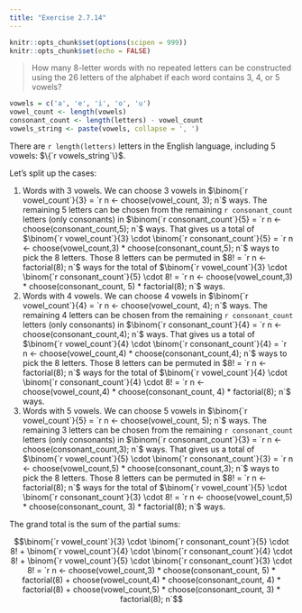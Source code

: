 ```yaml
---
title: "Exercise 2.7.14"
---
```


```r
knitr::opts_chunk$set(options(scipen = 999))
knitr::opts_chunk$set(echo = FALSE)
```

> How many 8-letter words with no repeated letters can be constructed using the 26 letters of the alphabet if each word contains 3, 4, or 5 vowels?

```r
vowels = c('a', 'e', 'i', 'o', 'u')
vowel_count <- length(vowels)
consonant_count <- length(letters) - vowel_count
vowels_string <- paste(vowels, collapse = ', ')
```

There are `r length(letters)` letters in the English language, including 5 vowels: $\{`r vowels_string`\}$.

Let's split up the cases:

1. Words with 3 vowels. We can choose 3 vowels in $\binom{`r vowel_count`}{3} = `r n <- choose(vowel_count, 3); n`$ ways. The remaining 5 letters can be chosen from the remaining `r consonant_count` letters (only consonants) in $\binom{`r consonant_count`}{5} = `r n <- choose(consonant_count,5); n`$ ways. That gives us a total of $\binom{`r vowel_count`}{3} \cdot \binom{`r consonant_count`}{5} = `r n <- choose(vowel_count,3) * choose(consonant_count,5); n`$ ways to pick the 8 letters. Those 8 letters can be permuted in $8! = `r n <- factorial(8); n`$ ways for the total of $\binom{`r vowel_count`}{3} \cdot \binom{`r consonant_count`}{5} \cdot 8! = `r n <- choose(vowel_count,3) * choose(consonant_count, 5) * factorial(8); n`$ ways.
1. Words with 4 vowels. We can choose 4 vowels in $\binom{`r vowel_count`}{4} = `r n <- choose(vowel_count, 4); n`$ ways. The remaining 4 letters can be chosen from the remaining `r consonant_count` letters (only consonants) in $\binom{`r consonant_count`}{4} = `r n <- choose(consonant_count,4); n`$ ways. That gives us a total of $\binom{`r vowel_count`}{4} \cdot \binom{`r consonant_count`}{4} = `r n <- choose(vowel_count,4) * choose(consonant_count,4); n`$ ways to pick the 8 letters. Those 8 letters can be permuted in $8! = `r n <- factorial(8); n`$ ways for the total of $\binom{`r vowel_count`}{4} \cdot \binom{`r consonant_count`}{4} \cdot 8! = `r n <- choose(vowel_count,4) * choose(consonant_count, 4) * factorial(8); n`$ ways.
1. Words with 5 vowels. We can choose 5 vowels in $\binom{`r vowel_count`}{5} = `r n <- choose(vowel_count, 5); n`$ ways. The remaining 3 letters can be chosen from the remaining `r consonant_count` letters (only consonants) in $\binom{`r consonant_count`}{3} = `r n <- choose(consonant_count,3); n`$ ways. That gives us a total of $\binom{`r vowel_count`}{5} \cdot \binom{`r consonant_count`}{3} = `r n <- choose(vowel_count,5) * choose(consonant_count,3); n`$ ways to pick the 8 letters. Those 8 letters can be permuted in $8! = `r n <- factorial(8); n`$ ways for the total of $\binom{`r vowel_count`}{5} \cdot \binom{`r consonant_count`}{3} \cdot 8! = `r n <- choose(vowel_count,5) * choose(consonant_count, 3) * factorial(8); n`$ ways.

The grand total is the sum of the partial sums:

$$\binom{`r vowel_count`}{3} \cdot \binom{`r consonant_count`}{5} \cdot 8! + \binom{`r vowel_count`}{4} \cdot \binom{`r consonant_count`}{4} \cdot 8! + \binom{`r vowel_count`}{5} \cdot \binom{`r consonant_count`}{3} \cdot 8! = `r n <- choose(vowel_count,3) * choose(consonant_count, 5) * factorial(8) + choose(vowel_count,4) * choose(consonant_count, 4) * factorial(8) + choose(vowel_count,5) * choose(consonant_count, 3) * factorial(8); n`$$